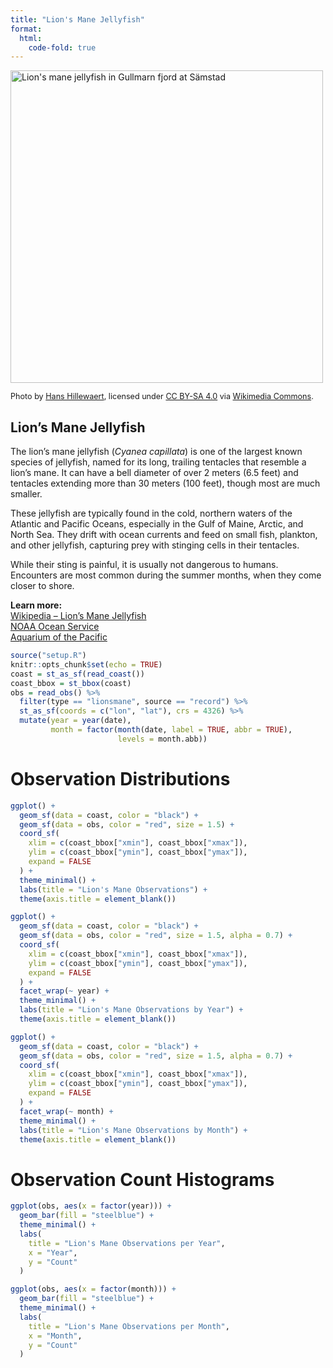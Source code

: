 ```yaml
---
title: "Lion's Mane Jellyfish"
format:
  html:
    code-fold: true
---
```


<img src="https://upload.wikimedia.org/wikipedia/commons/4/41/Lion%27s_mane_jellyfish_in_Gullmarn_fjord_at_S%C3%A4mstad_2.jpg" 
     alt="Lion's mane jellyfish in Gullmarn fjord at Sämstad" 
     width="500">

<p style="font-size: 0.9em;">
  Photo by <a href="https://commons.wikimedia.org/wiki/User:Lycaon">Hans Hillewaert</a>, 
  licensed under <a href="https://creativecommons.org/licenses/by-sa/4.0/">CC BY-SA 4.0</a> 
  via <a href="https://commons.wikimedia.org/wiki/File:Lion%27s_mane_jellyfish_in_Gullmarn_fjord_at_S%C3%A4mstad_2.jpg">Wikimedia Commons</a>.
</p>

<section>
  <h2>Lion’s Mane Jellyfish</h2>
  <p>
    The lion’s mane jellyfish (*Cyanea capillata*) is one of the largest known species of jellyfish, named for its long, trailing tentacles that resemble a lion’s mane. It can have a bell diameter of over 2 meters (6.5 feet) and tentacles extending more than 30 meters (100 feet), though most are much smaller.
  </p>
  <p>
    These jellyfish are typically found in the cold, northern waters of the Atlantic and Pacific Oceans, 
    especially in the Gulf of Maine, Arctic, and North Sea. They drift with ocean currents and feed on small fish, plankton, and other jellyfish, capturing prey with stinging cells in their tentacles.
  </p>
  <p>
    While their sting is painful, it is usually not dangerous to humans. Encounters are most common during the summer months, when they come closer to shore.
  </p>
  <p>
    <strong>Learn more:</strong><br>
    <a href="https://en.wikipedia.org/wiki/Lion%27s_mane_jellyfish" target="_blank">Wikipedia – Lion’s Mane Jellyfish</a><br>
    <a href="https://oceanservice.noaa.gov/facts/lions-mane-jellyfish.html" target="_blank">NOAA Ocean Service</a><br>
    <a href="https://www.aquariumofpacific.org/onlinelearningcenter/species/lions_mane_jelly" target="_blank">Aquarium of the Pacific</a>
  </p>
</section>


```r
source("setup.R")
knitr::opts_chunk$set(echo = TRUE)
coast = st_as_sf(read_coast())
coast_bbox = st_bbox(coast)
obs = read_obs() %>% 
  filter(type == "lionsmane", source == "record") %>% 
  st_as_sf(coords = c("lon", "lat"), crs = 4326) %>% 
  mutate(year = year(date),
         month = factor(month(date, label = TRUE, abbr = TRUE), 
                        levels = month.abb))
```

# Observation Distributions
```r
ggplot() +
  geom_sf(data = coast, color = "black") +
  geom_sf(data = obs, color = "red", size = 1.5) +
  coord_sf(
    xlim = c(coast_bbox["xmin"], coast_bbox["xmax"]),
    ylim = c(coast_bbox["ymin"], coast_bbox["ymax"]),
    expand = FALSE
  ) +
  theme_minimal() +
  labs(title = "Lion's Mane Observations") +
  theme(axis.title = element_blank())

ggplot() +
  geom_sf(data = coast, color = "black") +
  geom_sf(data = obs, color = "red", size = 1.5, alpha = 0.7) +
  coord_sf(
    xlim = c(coast_bbox["xmin"], coast_bbox["xmax"]),
    ylim = c(coast_bbox["ymin"], coast_bbox["ymax"]),
    expand = FALSE
  ) +
  facet_wrap(~ year) +
  theme_minimal() +
  labs(title = "Lion's Mane Observations by Year") +
  theme(axis.title = element_blank())

ggplot() +
  geom_sf(data = coast, color = "black") +
  geom_sf(data = obs, color = "red", size = 1.5, alpha = 0.7) +
  coord_sf(
    xlim = c(coast_bbox["xmin"], coast_bbox["xmax"]),
    ylim = c(coast_bbox["ymin"], coast_bbox["ymax"]),
    expand = FALSE
  ) +
  facet_wrap(~ month) +
  theme_minimal() +
  labs(title = "Lion's Mane Observations by Month") +
  theme(axis.title = element_blank())
```

# Observation Count Histograms
```r
ggplot(obs, aes(x = factor(year))) +
  geom_bar(fill = "steelblue") +
  theme_minimal() +
  labs(
    title = "Lion's Mane Observations per Year",
    x = "Year",
    y = "Count"
  )

ggplot(obs, aes(x = factor(month))) +
  geom_bar(fill = "steelblue") +
  theme_minimal() +
  labs(
    title = "Lion's Mane Observations per Month",
    x = "Month",
    y = "Count"
  )
```